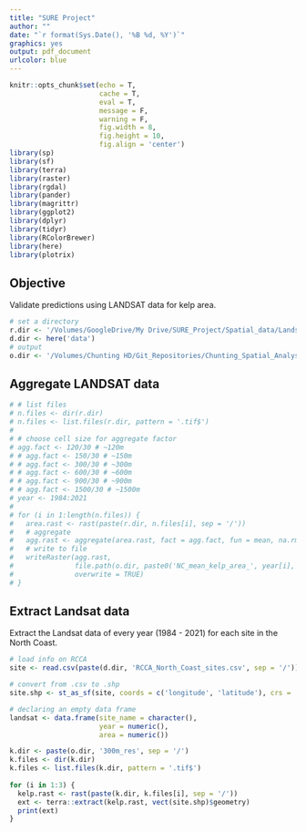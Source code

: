 ```yaml
---
title: "SURE Project"
author: ""
date: "`r format(Sys.Date(), '%B %d, %Y')`"
graphics: yes
output: pdf_document
urlcolor: blue
---
```


```r
knitr::opts_chunk$set(echo = T,
                      cache = T,
                      eval = T,
                      message = F,
                      warning = F,
                      fig.width = 8,
                      fig.height = 10,
                      fig.align = 'center')
library(sp)
library(sf)
library(terra)
library(raster)
library(rgdal)
library(pander)
library(magrittr)
library(ggplot2)
library(dplyr)
library(tidyr)
library(RColorBrewer)
library(here)
library(plotrix)
```

## Objective

Validate predictions using LANDSAT data for kelp area.

```r
# set a directory
r.dir <- '/Volumes/GoogleDrive/My Drive/SURE_Project/Spatial_data/Landsat_rasters'
d.dir <- here('data')
# output
o.dir <- '/Volumes/Chunting HD/Git_Repositories/Chunting_Spatial_Analyses/spatial_data/Landsat_rasters'
```

## Aggregate LANDSAT data

```r
# # list files
# n.files <- dir(r.dir)
# n.files <- list.files(r.dir, pattern = '.tif$')
# 
# # choose cell size for aggregate factor
# agg.fact <- 120/30 # ~120m
# # agg.fact <- 150/30 # ~150m
# # agg.fact <- 300/30 # ~300m
# # agg.fact <- 600/30 # ~600m
# # agg.fact <- 900/30 # ~900m
# # agg.fact <- 1500/30 # ~1500m
# year <- 1984:2021
# 
# for (i in 1:length(n.files)) {
#   area.rast <- rast(paste(r.dir, n.files[i], sep = '/'))
#   # aggregate
#   agg.rast <- aggregate(area.rast, fact = agg.fact, fun = mean, na.rm = TRUE)
#   # write to file
#   writeRaster(agg.rast,
#               file.path(o.dir, paste0('NC_mean_kelp_area_', year[i], '_120m.tif')),
#               overwrite = TRUE)
# }
```


## Extract Landsat data 

Extract the Landsat data of every year (1984 - 2021) for each site in the North Coast.

```r
# load info on RCCA
site <- read.csv(paste(d.dir, 'RCCA_North_Coast_sites.csv', sep = '/'))

# convert from .csv to .shp
site.shp <- st_as_sf(site, coords = c('longitude', 'latitude'), crs = 'EPSG:4326')

# declaring an empty data frame
landsat <- data.frame(site_name = character(), 
                      year = numeric(),
                      area = numeric())

k.dir <- paste(o.dir, '300m_res', sep = '/')
k.files <- dir(k.dir)
k.files <- list.files(k.dir, pattern = '.tif$')
  
for (i in 1:3) {
  kelp.rast <- rast(paste(k.dir, k.files[i], sep = '/'))
  ext <- terra::extract(kelp.rast, vect(site.shp)$geometry)
  print(ext)
}

```








